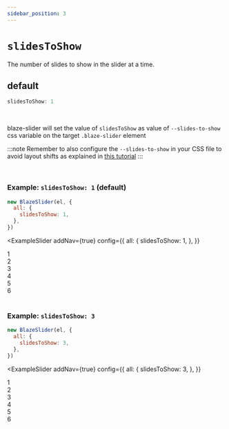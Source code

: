 ```yaml
---
sidebar_position: 3
---
```



# `slidesToShow`

The number of slides to show in the slider at a time.

## default

```typescript
slidesToShow: 1
```

<br />

blaze-slider will set the value of `slidesToShow` as value of `--slides-to-show` css variable on the target `.blaze-slider` element

:::note
Remember to also configure the `--slides-to-show` in your CSS file to avoid layout shifts as explained in [this tutorial](/docs/Tutorial/layout-shift)
:::

<br />

### Example: `slidesToShow: 1` (default)

```javascript
new BlazeSlider(el, {
  all: {
    slidesToShow: 1,
  },
})
```

<ExampleSlider
  addNav={true}
  config={{
    all: {
      slidesToShow: 1,
    },
  }}
>
  <div> 1 </div>
  <div> 2 </div>
  <div> 3 </div>
  <div> 4 </div>
  <div> 5 </div>
  <div> 6 </div>
</ExampleSlider>

<br />

### Example: `slidesToShow: 3`

```javascript
new BlazeSlider(el, {
  all: {
    slidesToShow: 3,
  },
})
```

<ExampleSlider
  addNav={true}
  config={{
    all: {
      slidesToShow: 3,
    },
  }}
>
  <div> 1 </div>
  <div> 2 </div>
  <div> 3 </div>
  <div> 4 </div>
  <div> 5 </div>
  <div> 6 </div>
</ExampleSlider>
